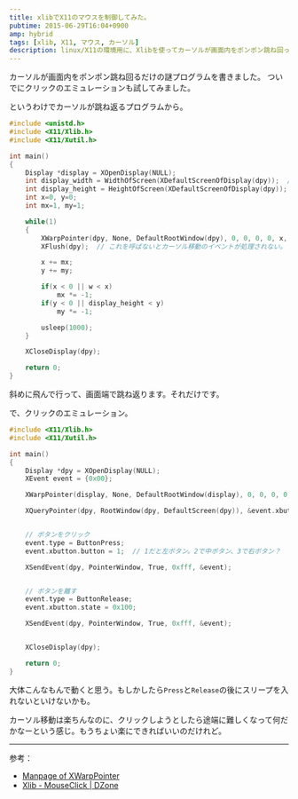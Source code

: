 ```yaml
---
title: xlibでX11のマウスを制御してみた。
pubtime: 2015-06-29T16:04+0900
amp: hybrid
tags: [xlib, X11, マウス, カーソル]
description: linux/X11の環境用に、Xlibを使ってカーソルが画面内をポンポン跳ね回ったりクリックをエミュレーションしたりするプログラムを書いてみました。
---
```


カーソルが画面内をポンポン跳ね回るだけの謎プログラムを書きました。
ついでにクリックのエミュレーションも試してみました。

というわけでカーソルが跳ね返るプログラムから。
``` c
#include <unistd.h>
#include <X11/Xlib.h>
#include <X11/Xutil.h>

int main()
{
    Display *display = XOpenDisplay(NULL);
    int display_width = WidthOfScreen(XDefaultScreenOfDisplay(dpy));  // ディスプレイの横幅の取得。
    int display_height = HeightOfScreen(XDefaultScreenOfDisplay(dpy));  // ディスプレイの縦幅の取得。
    int x=0, y=0;
    int mx=1, my=1;

    while(1)
    {
        XWarpPointer(dpy, None, DefaultRootWindow(dpy), 0, 0, 0, 0, x, y);
        XFlush(dpy);  // これを呼ばないとカーソル移動のイベントが処理されない。

        x += mx;
        y += my;

        if(x < 0 || w < x)
            mx *= -1;
        if(y < 0 || display_height < y)
            my *= -1;

        usleep(1000);
    }

    XCloseDisplay(dpy);

    return 0;
}
```
斜めに飛んで行って、画面端で跳ね返ります。それだけです。

で、クリックのエミュレーション。
``` c
#include <X11/Xlib.h>
#include <X11/Xutil.h>

int main()
{
    Display *dpy = XOpenDisplay(NULL);
    XEvent event = {0x00};

    XWarpPointer(display, None, DefaultRootWindow(display), 0, 0, 0, 0, 0, 0);  // わかりやすいように左上にジャンプしてからクリックするようにした。

    XQueryPointer(dpy, RootWindow(dpy, DefaultScreen(dpy)), &event.xbutton.root, &event.xbutton.window, &event.xbutton.x_root, &event.xbutton.y_root, &event.xbutton.x, &event.xbutton.y, &event.xbutton.state);  // マウスカーソルの現在位置とかを取得しているようだ？ よく分からん。


    // ボタンをクリック
    event.type = ButtonPress;
    event.xbutton.button = 1;  // 1だと左ボタン。2で中ボタン、3で右ボタン？

    XSendEvent(dpy, PointerWindow, True, 0xfff, &event);


    // ボタンを離す
    event.type = ButtonRelease;
    event.xbutton.state = 0x100;

    XSendEvent(dpy, PointerWindow, True, 0xfff, &event);


    XCloseDisplay(dpy);

    return 0;
}
```
大体こんなもんで動くと思う。もしかしたら`Press`と`Release`の後にスリープを入れないといけないかも。

カーソル移動は楽ちんなのに、クリックしようとしたら途端に難しくなって何だかなーという感じ。もうちょい楽にできればいいのだけれど。

---

参考：
- [Manpage of XWarpPointer](http://xjman.dsl.gr.jp/man/man3/XWarpPointer.3x.html)
- [Xlib - MouseClick | DZone](http://www.dzone.com/snippets/xlib-mouseclick)
